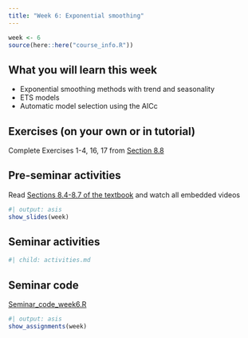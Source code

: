 ```yaml
---
title: "Week 6: Exponential smoothing"
---
```


```r
week <- 6
source(here::here("course_info.R"))
```

## What you will learn this week

* Exponential smoothing methods with trend and seasonality
* ETS models
* Automatic model selection using the AICc

## Exercises (on your own or in tutorial)

Complete Exercises 1-4, 16, 17 from [Section 8.8](https://otexts.com/fpp3/expsmooth-exercises.html)

## Pre-seminar activities

Read [Sections 8.4-8.7 of the textbook](https://otexts.com/fpp3/expsmooth.html) and watch all embedded videos

```r
#| output: asis
show_slides(week)
```

## Seminar activities

```r
#| child: activities.md
```


## Seminar code

::: {.callout appearance="minimal"}
<i class="bi bi-download"></i> [Seminar_code_week6.R](Seminar_code_week6.R){download="Seminar_code_week6.R"}
:::



```r
#| output: asis
show_assignments(week)
```
